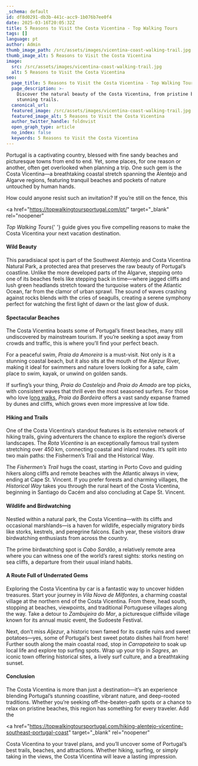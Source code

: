 ```yaml
---
_schema: default
id: df8d0291-db3b-441c-acc9-1b076b7ee0f4
date: 2025-03-16T20:05:32Z
title: 5 Reasons to Visit the Costa Vicentina - Top Walking Tours
tags: []
language: pt
author: Admin
thumb_image_path: /src/assets/images/vicentina-coast-walking-trail.jpg
thumb_image_alt: 5 Reasons to Visit the Costa Vicentina
image:
  src: /src/assets/images/vicentina-coast-walking-trail.jpg
  alt: 5 Reasons to Visit the Costa Vicentina
seo:
  page_title: 5 Reasons to Visit the Costa Vicentina - Top Walking Tours
  page_description: >-
    Discover the natural beauty of the Costa Vicentina, from pristine beaches to
    stunning trails.
  canonical_url:
  featured_image: /src/assets/images/vicentina-coast-walking-trail.jpg
  featured_image_alt: 5 Reasons to Visit the Costa Vicentina
  author_twitter_handle: foldnvist
  open_graph_type: article
  no_index: false
  keywords: 5 Reasons to Visit the Costa Vicentina
---
```


Portugal is a captivating country, blessed with fine sandy beaches and
picturesque towns from end to end. Yet, some places, for one reason or another,
often get overlooked when planning a trip. One such gem is the Costa Vicentina—a
breathtaking coastal stretch spanning the Alentejo and Algarve regions,
featuring tranquil beaches and pockets of nature untouched by human hands.

How could anyone resist such an invitation? If you’re still on the fence, this

<a
  href="https://topwalkingtoursportugal.com/pt/"
  target="_blank"
  rel="noopener"
>
  <em>Top Walking Tours</em>{' '}
</a>
guide gives you five compelling reasons to make the Costa Vicentina your next
vacation destination.

#### Wild Beauty

This paradisiacal spot is part of the Southwest Alentejo and Costa Vicentina
Natural Park, a protected area that preserves the raw beauty of Portugal’s
coastline. Unlike the more developed parts of the Algarve, stepping onto one of
its beaches feels like stepping back in time—where jagged cliffs and lush green
headlands stretch toward the turquoise waters of the Atlantic Ocean, far from
the clamor of urban sprawl. The sound of waves crashing against rocks blends
with the cries of seagulls, creating a serene symphony perfect for watching the
first light of dawn or the last glow of dusk.

#### Spectacular Beaches

The Costa Vicentina boasts some of Portugal’s finest beaches, many still
undiscovered by mainstream tourism. If you’re seeking a spot away from crowds
and traffic, this is where you’ll find your perfect beach.

For a peaceful swim, _Praia da Amoreira_ is a must-visit. Not only is it a
stunning coastal beach, but it also sits at the mouth of the Aljezur River,
making it ideal for swimmers and nature lovers looking for a safe, calm place to
swim, kayak, or unwind on golden sands.

If surfing’s your thing, _Praia do Castelejo_ and _Praia do Amado_ are top
picks, with consistent waves that thrill even the most seasoned surfers. For
those who love
l<a href="https://topwalkingtoursportugal.com/pt/" target="_blank" rel="noopener">ong
walks</a>, _Praia da Bordeira_ offers a vast sandy expanse framed by dunes and
cliffs, which grows even more impressive at low tide.

#### Hiking and Trails

One of the Costa Vicentina’s standout features is its extensive network of
hiking trails, giving adventurers the chance to explore the region’s diverse
landscapes. The _Rota Vicentina_ is an exceptionally famous trail system
stretching over 450 km, connecting coastal and inland routes. It’s split into
two main paths: the Fishermen’s Trail and the Historical Way.

The _Fishermen’s Trail_ hugs the coast, starting in Porto Covo and guiding
hikers along cliffs and remote beaches with the Atlantic always in view, ending
at Cape St. Vincent. If you prefer forests and charming villages, the
_Historical Way_ takes you through the rural heart of the Costa Vicentina,
beginning in Santiago do Cacém and also concluding at Cape St. Vincent.

#### Wildlife and Birdwatching

Nestled within a natural park, the Costa Vicentina—with its cliffs and
occasional marshlands—is a haven for wildlife, especially migratory birds like
storks, kestrels, and peregrine falcons. Each year, these visitors draw
birdwatching enthusiasts from across the country.

The prime birdwatching spot is _Cabo Sardão_, a relatively remote area where you
can witness one of the world’s rarest sights: storks nesting on sea cliffs, a
departure from their usual inland habits.

#### A Route Full of Underrated Gems

Exploring the Costa Vicentina by car is a fantastic way to uncover hidden
treasures. Start your journey in _Vila Nova de Milfontes_, a charming coastal
village at the northern end of the Costa Vicentina. From there, head south,
stopping at beaches, viewpoints, and traditional Portuguese villages along the
way. Take a detour to _Zambujeira do Mar_, a picturesque cliffside village known
for its annual music event, the Sudoeste Festival.

Next, don’t miss _Aljezur_, a historic town famed for its castle ruins and sweet
potatoes—yes, some of Portugal’s best sweet potato dishes hail from here!
Further south along the main coastal road, stop in _Carrapateira_ to soak up
local life and explore top surfing spots. Wrap up your trip in _Sagres_, an
iconic town offering historical sites, a lively surf culture, and a breathtaking
sunset.

#### Conclusion

The Costa Vicentina is more than just a destination—it’s an experience blending
Portugal’s stunning coastline, vibrant nature, and deep-rooted traditions.
Whether you’re seeking off-the-beaten-path spots or a chance to relax on
pristine beaches, this region has something for every traveler. Add the

<a
  href="https://topwalkingtoursportugal.com/hiking-alentejo-vicentine-southeast-portugal-coast"
  target="_blank"
  rel="noopener"
>
  Costa Vicentina
</a>
to your travel plans, and you’ll uncover some of Portugal’s best trails,
beaches, and attractions. Whether hiking, surfing, or simply taking in the
views, the Costa Vicentina will leave a lasting impression.

